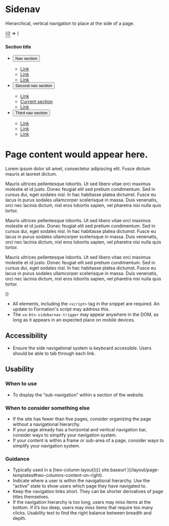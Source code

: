 
<Meta title="Library/Sidenav" />

# Sidenav

Hierarchical, vertical navigation to place at the side of a page.

<Canvas>
  <Story name="Usage">
    {() => (
      <div class="vads-l-grid-container large-screen:vads-u-padding-x--0 vads-u-padding-y--2">
        <div class="vads-l-row vads-u-margin-x--neg2p5">
          <div class="vads-l-col--12 vads-u-padding-x--2p5 medium-screen:vads-l-col--4 large-screen:vads-l-col--3">
            <nav class="va-sidebarnav vads-u-width--full" id="va-detailpage-sidebar">
              <div>
                <button type="button" aria-label="Close this menu" class="va-btn-close-icon va-sidebarnav-close"></button>
                <div class="left-side-nav-title">
                  <h4>Section title</h4>
                </div>
                <ul class="usa-accordion">
                  <li>
                    <button class="usa-accordion-button" aria-expanded="false" aria-controls="a1">
                      Nav section
                    </button>
                    <div id="a1" class="usa-accordion-content" aria-hidden="true">
                      <ul class="usa-sidenav-list">
                        <li>
                          <a href="#">Link</a>
                        </li>
                        <li>
                          <a href="#">Link</a>
                        </li>
                        <li>
                          <a href="#">Link</a>
                        </li>
                      </ul>
                    </div>
                  </li>
                  <li>
                    <button class="usa-accordion-button" aria-expanded="true" aria-controls="a2">
                      Second nav section
                    </button>
                    <div id="a2" class="usa-accordion-content" aria-hidden="false">
                      <ul class="usa-sidenav-list">
                        <li>
                          <a href="#">Link</a>
                        </li>
                        <li class="active-level">
                          <a class="usa-current" href="#">Current section</a>
                        </li>
                        <li>
                          <a href="#">Link</a>
                        </li>
                      </ul>
                    </div>
                  </li>
                  <li>
                    <button class="usa-accordion-button" aria-expanded="false" aria-controls="a3">
                      Third nav section
                    </button>
                    <div id="a3" class="usa-accordion-content" aria-hidden="true">
                      <ul class="usa-sidenav-list">
                        <li>
                          <a href="#">Link</a>
                        </li>
                        <li>
                          <a href="#">Link</a>
                        </li>
                        <li>
                          <a href="#">Link</a>
                        </li>
                      </ul>
                    </div>
                  </li>
                </ul>
              </div>
            </nav>
          </div>
          <div class="vads-l-col--12 vads-u-padding-x--2p5 medium-screen:vads-l-col--8 large-screen:vads-l-col--9">
            <div style={{ opacity: 0.5 }}>
              <h1 class="vads-u-margin-top--0">Page content would appear here.</h1>
              <p class="va-introtext"> Lorem ipsum dolor sit amet, consectetur adipiscing elit. Fusce dictum mauris at laoreet dictum.</p>
              <p>Mauris ultrices pellentesque lobortis. Ut sed libero vitae orci maximus molestie et id justo. Donec feugiat elit sed pretium condimentum. Sed in cursus dui, eget sodales nisl. In hac habitasse platea dictumst. Fusce eu lacus in purus sodales ullamcorper scelerisque in massa. Duis venenatis, orci nec lacinia dictum, nisl eros lobortis sapien, vel pharetra nisi nulla quis tortor.  </p>
              <p>Mauris ultrices pellentesque lobortis. Ut sed libero vitae orci maximus molestie et id justo. Donec feugiat elit sed pretium condimentum. Sed in cursus dui, eget sodales nisl. In hac habitasse platea dictumst. Fusce eu lacus in purus sodales ullamcorper scelerisque in massa. Duis venenatis, orci nec lacinia dictum, nisl eros lobortis sapien, vel pharetra nisi nulla quis tortor.  </p>
              <p>Mauris ultrices pellentesque lobortis. Ut sed libero vitae orci maximus molestie et id justo. Donec feugiat elit sed pretium condimentum. Sed in cursus dui, eget sodales nisl. In hac habitasse platea dictumst. Fusce eu lacus in purus sodales ullamcorper scelerisque in massa. Duis venenatis, orci nec lacinia dictum, nisl eros lobortis sapien, vel pharetra nisi nulla quis tortor.  </p>
            </div>
          </div>
        </div>
      </div>
    )}
  </Story>
</Canvas>

* All elements, including the `<script>` tag in the snippet are required. An update to Formation's script may address this.
* The `va-btn-sidebarnav-trigger` may appear anywhere in the DOM, as long as it appears in an expected place on mobile devices.


## Accessibility
* Ensure the side navigational system is keyboard accessible. Users should be able to tab through each link.

## Usability

### When to use
* To display the “sub-navigation” within a section of the website.

### When to consider something else
* If the site has fewer than five pages, consider organizing the page without a navigational hierarchy.
* If your page already has a horizontal and vertical navigation bar, consider ways to simplify your navigation system.
* If your content is within a frame or sub-area of a page, consider ways to simplify your navigation system.

### Guidance
* Typically used in a [two-column layout]({{ site.baseurl }}/layout/page-templates#two-columns-content-on-right).
* Indicate where a user is within the navigational hierarchy. Use the “active” state to show users which page they have navigated to.
* Keep the navigation links short. They can be shorter derivatives of page titles themselves.
* If the navigation hierarchy is too long, users may miss items at the bottom. If it’s too deep, users may miss items that require too many clicks. Usability test to find the right balance between breadth and depth.
